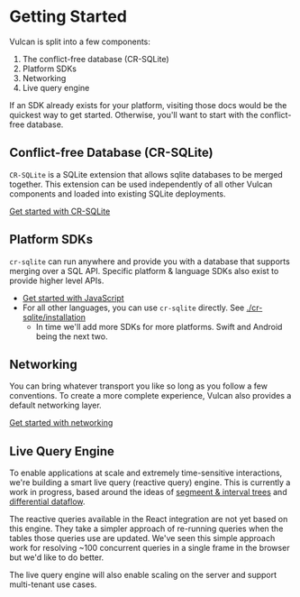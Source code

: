 # Getting Started

Vulcan is split into a few components:

1. The conflict-free database (CR-SQLite)
2. Platform SDKs
3. Networking
4. Live query engine

If an SDK already exists for your platform, visiting those docs would be the quickest way to get started. Otherwise, you'll want to start with the conflict-free database.

## Conflict-free Database (CR-SQLite)

`CR-SQLite` is a SQLite extension that allows sqlite databases to be merged together. This extension can be used independently of all other Vulcan components and loaded into existing SQLite deployments.

[Get started with CR-SQLite](./cr-sqlite/installation)

## Platform SDKs

`cr-sqlite` can run anywhere and provide you with a database that supports merging over a SQL API. Specific platform & language SDKs also exist to provide higher level APIs.

- [Get started with JavaScript](./js/first-app)
- For all other languages, you can use `cr-sqlite` directly. See [./cr-sqlite/installation](./cr-sqlite/installation)
    - In time we'll add more SDKs for more platforms. Swift and Android being the next two.

## Networking

You can bring whatever transport you like so long as you follow a few conventions. To create a more complete experience, Vulcan also provides a default networking layer.

[Get started with networking](./networking/background)

## Live Query Engine

To enable applications at scale and extremely time-sensitive interactions, we're building a smart live query (reactive query) engine. This is currently a work in progress, based around the ideas of [segmeent & interval trees](https://stackoverflow.com/questions/17466218/what-are-the-differences-between-segment-trees-interval-trees-binary-indexed-t) and [differential dataflow](https://github.com/TimelyDataflow/differential-dataflow).

The reactive queries available in the React integration are not yet based on this engine. They take a simpler approach of re-running queries when the tables those queries use are updated. We've seen this simple approach work for resolving ~100 concurrent queries in a single frame in the browser but we'd like to do better.

The live query engine will also enable scaling on the server and support multi-tenant use cases.

